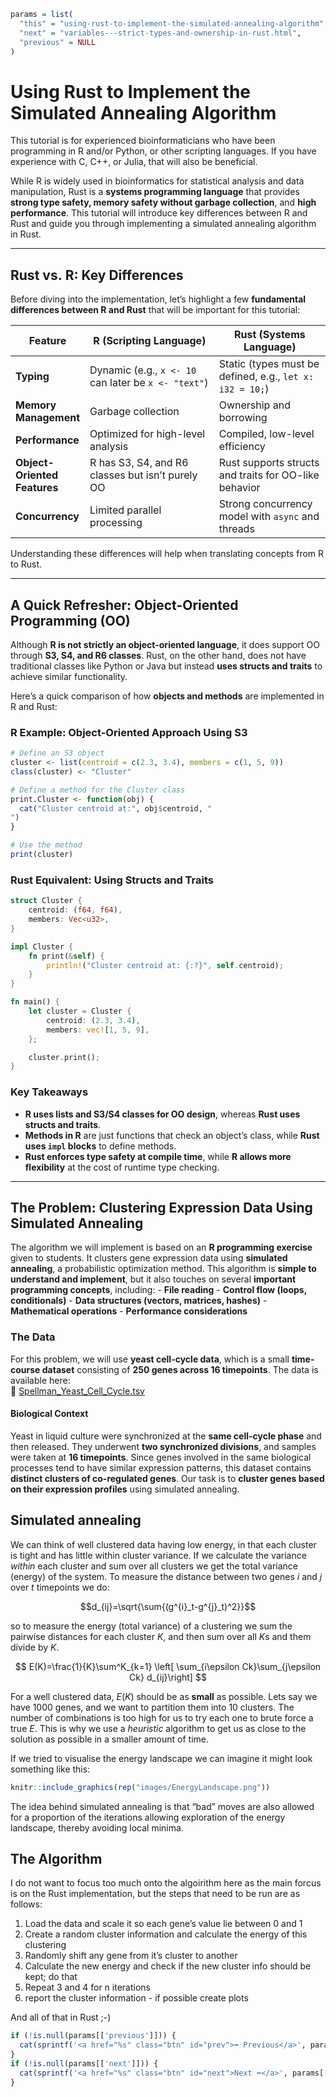 ```r
params = list(
  "this" = "using-rust-to-implement-the-simulated-annealing-algorithm",
  "next" = "variables---strict-types-and-ownership-in-rust.html",
  "previous" = NULL
)
```

# Using Rust to Implement the Simulated Annealing Algorithm

This tutorial is for experienced bioinformaticians who have been programming in R and/or Python, or other scripting languages. If you have experience with C, C++, or Julia, that will also be beneficial.

While R is widely used in bioinformatics for statistical analysis and data manipulation, Rust is a **systems programming language** that provides **strong type safety, memory safety without garbage collection**, and **high performance**. This tutorial will introduce key differences between R and Rust and guide you through implementing a simulated annealing algorithm in Rust.

---

## Rust vs. R: Key Differences

Before diving into the implementation, let's highlight a few **fundamental differences between R and Rust** that will be important for this tutorial:

| Feature        | R (Scripting Language)        | Rust (Systems Language) |
|---------------|-----------------------------|-------------------------|
| **Typing**    | Dynamic (e.g., `x <- 10` can later be `x <- "text"`) | Static (types must be defined, e.g., `let x: i32 = 10;`) |
| **Memory Management** | Garbage collection | Ownership and borrowing |
| **Performance** | Optimized for high-level analysis | Compiled, low-level efficiency |
| **Object-Oriented Features** | R has S3, S4, and R6 classes but isn't purely OO | Rust supports structs and traits for OO-like behavior |
| **Concurrency** | Limited parallel processing | Strong concurrency model with `async` and threads |

Understanding these differences will help when translating concepts from R to Rust.

---

## **A Quick Refresher: Object-Oriented Programming (OO)**
Although **R is not strictly an object-oriented language**, it does support OO through **S3, S4, and R6 classes**. Rust, on the other hand, does not have traditional classes like Python or Java but instead **uses structs and traits** to achieve similar functionality.

Here’s a quick comparison of how **objects and methods** are implemented in R and Rust:

### **R Example: Object-Oriented Approach Using S3**
```r
# Define an S3 object
cluster <- list(centroid = c(2.3, 3.4), members = c(1, 5, 9))
class(cluster) <- "Cluster"

# Define a method for the Cluster class
print.Cluster <- function(obj) {
  cat("Cluster centroid at:", obj$centroid, "
")
}

# Use the method
print(cluster)
```

### **Rust Equivalent: Using Structs and Traits**
```rust
struct Cluster {
    centroid: (f64, f64),
    members: Vec<u32>,
}

impl Cluster {
    fn print(&self) {
        println!("Cluster centroid at: {:?}", self.centroid);
    }
}

fn main() {
    let cluster = Cluster {
        centroid: (2.3, 3.4),
        members: vec![1, 5, 9],
    };

    cluster.print();
}
```

### **Key Takeaways**
- **R uses lists and S3/S4 classes for OO design**, whereas **Rust uses structs and traits**.
- **Methods in R** are just functions that check an object's class, while **Rust uses `impl` blocks** to define methods.
- **Rust enforces type safety at compile time**, while **R allows more flexibility** at the cost of runtime type checking.

---

## **The Problem: Clustering Expression Data Using Simulated Annealing**
The algorithm we will implement is based on an **R programming exercise** given to students. It clusters gene expression data using **simulated annealing**, a probabilistic optimization method. This algorithm is **simple to understand and implement**, but it also touches on several **important programming concepts**, including:
- **File reading**
- **Control flow (loops, conditionals)**
- **Data structures (vectors, matrices, hashes)**
- **Mathematical operations**
- **Performance considerations**

### **The Data**
For this problem, we will use **yeast cell-cycle data**, which is a small **time-course dataset** consisting of **250 genes across 16 timepoints**. The data is available here:  
🔗 [Spellman_Yeast_Cell_Cycle.tsv](https://github.com/shambam/R_programming_1/blob/main/Spellman_Yeast_Cell_Cycle.tsv)  

#### **Biological Context**
Yeast in liquid culture were synchronized at the **same cell-cycle phase** and then released. They underwent **two synchronized divisions**, and samples were taken at **16 timepoints**. Since genes involved in the same biological processes tend to have similar expression patterns, this dataset contains **distinct clusters of co-regulated genes**. Our task is to **cluster genes based on their expression profiles** using simulated annealing.


## Simulated annealing

We can think of well clustered data having low energy, in that each cluster is tight and has little within cluster variance. If we calculate the variance *within* each cluster and sum over all clusters we get the total variance (energy) of the system. To measure the distance between two genes $i$ and $j$ over $t$ timepoints we do:

$$d_{ij}=\sqrt{\sum{(g^{i}_t-g^{j}_t)^2}}$$

so to measure the energy (total variance) of a clustering we sum the pairwise distances for each cluster $K$, and then sum over all $K$s and them divide by $K$.

$$ E(K)=\frac{1}{K}\sum^K_{k=1} \left[ \sum_{i\epsilon Ck}\sum_{j\epsilon Ck} d_{ij}\right] $$

For a well clustered data, $E(K)$ should be as **small** as possible. Lets say we have 1000 genes, and we want to partition them into 10 clusters. The number of combinations is too high for us to try each one to brute force a true $E$. This is why we use a *heuristic* algorithm to get us as close to the solution as possible in a smaller amount of time.

If we tried to visualise the energy landscape we can imagine it might look something like this:

```r
knitr::include_graphics(rep("images/EnergyLandscape.png"))
```

The idea behind simulated annealing is that "bad" moves are also allowed for a proportion of the iterations allowing exploration of the energy landscape, thereby avoiding local minima.

## The Algorithm

I do not want to focus too much onto the algoirithm here as the main forcus is on the Rust implementation, but the steps that need to be run are as follows:

  1. Load the data and scale it so each gene's value lie between 0 and 1
  2. Create a random cluster information and calculate the energy of this clustering
  3. Randomly shift any gene from it's cluster to another
  4. Calculate the new energy and check if the new cluster info should be kept; do that
  5. Repeat 3 and 4 for n iterations
  6. report the cluster information - if possible create plots
  
And all of that in Rust ;-)


```r
if (!is.null(params[['previous']])) {
  cat(sprintf('<a href="%s" class="btn" id="prev">⬅️ Previous</a>', params[['previous']]))
}
if (!is.null(params[['next']])) {
  cat(sprintf('<a href="%s" class="btn" id="next">Next ➡️</a>', params[['next']]))
}
```
